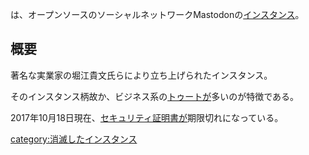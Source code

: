 {{infobox instance
|Name = {{Ruby|'''堀江丼'''|ホリエドン}}
|Domain = https://horiedon.com
|Country = 日本
|Admin = 堀江貴文
|Start = 2017年4月19日
}}{{Ruby|'''堀江丼'''|ホリエドン}}は、オープンソースのソーシャルネットワークMastodonの[[インスタンス]]。

== 概要 ==
著名な実業家の堀江貴文氏らにより立ち上げられたインスタンス。

そのインスタンス柄故か、ビジネス系の[[トゥート]]が多いのが特徴である。

2017年10月18日現在、[[セキュリティ証明書]]が期限切れになっている。

[[category:消滅したインスタンス]]
{{DEFAULTSORT:ほりえとん}}